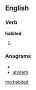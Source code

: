 ==English==

===Verb===
'''habited'''

# {{past of|[[habit]]}}

===Anagrams===
* {{alphagram|abdehit}}
* [[abideth#English|abideth]]

[[mg:habited]]